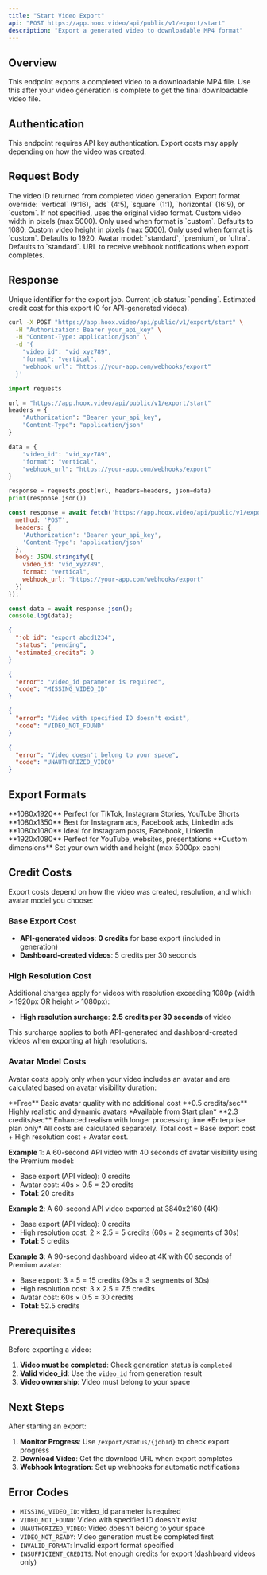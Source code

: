 ```yaml
---
title: "Start Video Export"
api: "POST https://app.hoox.video/api/public/v1/export/start"
description: "Export a generated video to downloadable MP4 format"
---
```


## Overview

This endpoint exports a completed video to a downloadable MP4 file. Use this after your video generation is complete to get the final downloadable video file.

## Authentication

<Info>
This endpoint requires API key authentication. Export costs may apply depending on how the video was created.
</Info>

## Request Body

<ParamField body="video_id" type="string" required>
  The video ID returned from completed video generation.
</ParamField>

<ParamField body="format" type="string">
  Export format override: `vertical` (9:16), `ads` (4:5), `square` (1:1), `horizontal` (16:9), or `custom`.
  If not specified, uses the original video format.
</ParamField>

<ParamField body="width" type="number">
  Custom video width in pixels (max 5000). Only used when format is `custom`. Defaults to 1080.
</ParamField>

<ParamField body="height" type="number">
  Custom video height in pixels (max 5000). Only used when format is `custom`. Defaults to 1920.
</ParamField>

<ParamField body="avatar_model" type="string">
  Avatar model: `standard`, `premium`, or `ultra`. Defaults to `standard`.
</ParamField>

<ParamField body="webhook_url" type="string">
  URL to receive webhook notifications when export completes.
</ParamField>

## Response

<ResponseField name="job_id" type="string">
  Unique identifier for the export job.
</ResponseField>

<ResponseField name="status" type="string">
  Current job status: `pending`.
</ResponseField>

<ResponseField name="estimated_credits" type="number">
  Estimated credit cost for this export (0 for API-generated videos).
</ResponseField>

<RequestExample>

```bash cURL
curl -X POST "https://app.hoox.video/api/public/v1/export/start" \
  -H "Authorization: Bearer your_api_key" \
  -H "Content-Type: application/json" \
  -d '{
    "video_id": "vid_xyz789",
    "format": "vertical",
    "webhook_url": "https://your-app.com/webhooks/export"
  }'
```

```python Python
import requests

url = "https://app.hoox.video/api/public/v1/export/start"
headers = {
    "Authorization": "Bearer your_api_key",
    "Content-Type": "application/json"
}

data = {
    "video_id": "vid_xyz789",
    "format": "vertical",
    "webhook_url": "https://your-app.com/webhooks/export"
}

response = requests.post(url, headers=headers, json=data)
print(response.json())
```

```javascript JavaScript
const response = await fetch('https://app.hoox.video/api/public/v1/export/start', {
  method: 'POST',
  headers: {
    'Authorization': 'Bearer your_api_key',
    'Content-Type': 'application/json'
  },
  body: JSON.stringify({
    video_id: "vid_xyz789",
    format: "vertical",
    webhook_url: "https://your-app.com/webhooks/export"
  })
});

const data = await response.json();
console.log(data);
```

</RequestExample>

<ResponseExample>

```json Response
{
  "job_id": "export_abcd1234",
  "status": "pending",
  "estimated_credits": 0
}
```

```json Error 400 - Missing Video ID
{
  "error": "video_id parameter is required",
  "code": "MISSING_VIDEO_ID"
}
```

```json Error 404 - Video Not Found
{
  "error": "Video with specified ID doesn't exist",
  "code": "VIDEO_NOT_FOUND"
}
```

```json Error 403 - Unauthorized Video
{
  "error": "Video doesn't belong to your space",
  "code": "UNAUTHORIZED_VIDEO"
}
```

</ResponseExample>

## Export Formats

<CardGroup cols={2}>
  <Card title="Vertical (9:16)" icon="mobile">
    **1080x1920**
    Perfect for TikTok, Instagram Stories, YouTube Shorts
  </Card>
  <Card title="Ads (4:5)" icon="rectangle-vertical">
    **1080x1350**
    Best for Instagram ads, Facebook ads, LinkedIn ads
  </Card>
  <Card title="Square (1:1)" icon="square">
    **1080x1080**
    Ideal for Instagram posts, Facebook, LinkedIn
  </Card>
  <Card title="Horizontal (16:9)" icon="rectangle-wide">
    **1920x1080**
    Perfect for YouTube, websites, presentations
  </Card>
  <Card title="Custom" icon="sliders">
    **Custom dimensions**
    Set your own width and height (max 5000px each)
  </Card>
</CardGroup>

## Credit Costs

Export costs depend on how the video was created, resolution, and which avatar model you choose:

### Base Export Cost

- **API-generated videos**: **0 credits** for base export (included in generation)
- **Dashboard-created videos**: 5 credits per 30 seconds

### High Resolution Cost

Additional charges apply for videos with resolution exceeding 1080p (width > 1920px OR height > 1080px):

- **High resolution surcharge**: **2.5 credits per 30 seconds** of video

<Warning>
This surcharge applies to both API-generated and dashboard-created videos when exporting at high resolutions.
</Warning>

### Avatar Model Costs

Avatar costs apply only when your video includes an avatar and are calculated based on avatar visibility duration:

<CardGroup cols={3}>
  <Card title="Standard" icon="zap">
    **Free**
    Basic avatar quality with no additional cost
  </Card>
  <Card title="Premium" icon="gem">
    **0.5 credits/sec**
    Highly realistic and dynamic avatars
    *Available from Start plan*
  </Card>
  <Card title="Ultra" icon="crown">
    **2.3 credits/sec**
    Enhanced realism with longer processing time
    *Enterprise plan only*
  </Card>
</CardGroup>

<Info>
All costs are calculated separately. Total cost = Base export cost + High resolution cost + Avatar cost.
</Info>

**Example 1**: A 60-second API video with 40 seconds of avatar visibility using the Premium model:
- Base export (API video): 0 credits
- Avatar cost: 40s × 0.5 = 20 credits
- **Total**: 20 credits

**Example 2**: A 60-second API video exported at 3840x2160 (4K):
- Base export (API video): 0 credits
- High resolution cost: 2 × 2.5 = 5 credits (60s = 2 segments of 30s)
- **Total**: 5 credits

**Example 3**: A 90-second dashboard video at 4K with 60 seconds of Premium avatar:
- Base export: 3 × 5 = 15 credits (90s = 3 segments of 30s)
- High resolution cost: 3 × 2.5 = 7.5 credits
- Avatar cost: 60s × 0.5 = 30 credits
- **Total**: 52.5 credits

## Prerequisites

Before exporting a video:

1. **Video must be completed**: Check generation status is `completed`
2. **Valid video_id**: Use the `video_id` from generation result
3. **Video ownership**: Video must belong to your space

## Next Steps

After starting an export:

1. **Monitor Progress**: Use `/export/status/{jobId}` to check export progress
2. **Download Video**: Get the download URL when export completes
3. **Webhook Integration**: Set up webhooks for automatic notifications

## Error Codes

- `MISSING_VIDEO_ID`: video_id parameter is required
- `VIDEO_NOT_FOUND`: Video with specified ID doesn't exist
- `UNAUTHORIZED_VIDEO`: Video doesn't belong to your space
- `VIDEO_NOT_READY`: Video generation must be completed first
- `INVALID_FORMAT`: Invalid export format specified
- `INSUFFICIENT_CREDITS`: Not enough credits for export (dashboard videos only)